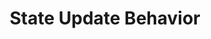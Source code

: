---
id: "react_mc_medium_003"
questionType: "MULTIPLE_CHOICE"
title: "State Update Behavior"
description: "What is true about state updates in React?"
difficulty: "MEDIUM"
category: "React"
options:
  - "They are always synchronous"
  - "They immediately reflect in the DOM"
  - "They may be batched and asynchronous"
  - "They block rendering until complete"
correctAnswer: 2
---